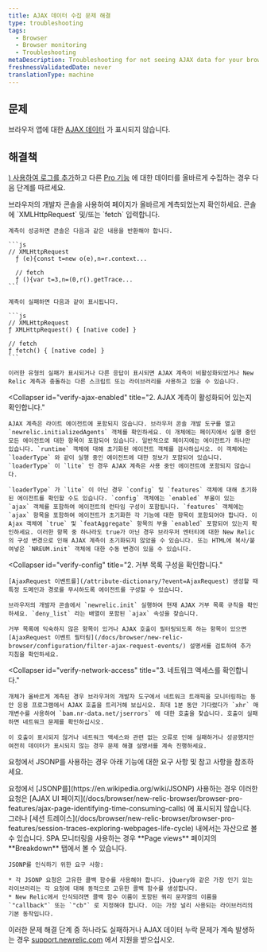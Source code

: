 ```yaml
---
title: AJAX 데이터 수집 문제 해결
type: troubleshooting
tags:
  - Browser
  - Browser monitoring
  - Troubleshooting
metaDescription: Troubleshooting for not seeing AJAX data for your browser app.
freshnessValidatedDate: never
translationType: machine
---
```


## 문제

브라우저 앱에 대한 [AJAX 데이터](/docs/browser/new-relic-browser/browser-pro-features/ajax-page-identifying-time-consuming-calls) 가 표시되지 않습니다.

## 해결책

[<InlinePopover type="browser"/>) 사용하여 로그를 추가](/docs/browser/new-relic-browser/installation-configuration/troubleshooting-browser-monitoring-installation)하고 다른 [Pro 기능](/docs/browser/new-relic-browser/browser-pro-features) 에 대한 데이터를 올바르게 수집하는 경우 다음 단계를 따르세요.

<CollapserGroup>
  <Collapser
    id="verify-instrumentation"
    title="1. 페이지가 계측되었는지 확인합니다."
  >
    브라우저의 개발자 콘솔을 사용하여 페이지가 올바르게 계측되었는지 확인하세요. 콘솔에 `XMLHttpRequest` 및/또는 `fetch` 입력합니다.

    계측이 성공하면 콘솔은 다음과 같은 내용을 반환해야 합니다.

    ```js
    // XMLHttpRequest
      ƒ (e){const t=new o(e),n=r.context...

      // fetch
      ƒ (){var t=3,n=(0,r().getTrace...
    ```

    계측이 실패하면 다음과 같이 표시됩니다.

    ```js
    // XMLHttpRequest
    ƒ XMLHttpRequest() { [native code] }

    // fetch 
    ƒ fetch() { [native code] }
    ```

    이러한 유형의 실패가 표시되거나 다른 응답이 표시되면 AJAX 계측이 비활성화되었거나 New Relic 계측과 충돌하는 다른 스크립트 또는 라이브러리를 사용하고 있을 수 있습니다.
  </Collapser>

  <Collapser
    id="verify-ajax-enabled"
    title="2. AJAX 계측이 활성화되어 있는지 확인합니다."
  >
    AJAX 계측은 라이트 에이전트에 포함되지 않습니다. 브라우저 콘솔 개발 도구를 열고 `newrelic.initializedAgents` 객체를 확인하세요. 이 개체에는 페이지에서 실행 중인 모든 에이전트에 대한 항목이 포함되어 있습니다. 일반적으로 페이지에는 에이전트가 하나만 있습니다. `runtime` 객체에 대해 초기화된 에이전트 객체를 검사하십시오. 이 객체에는 `loaderType` 와 같이 실행 중인 에이전트에 대한 정보가 포함되어 있습니다. `loaderType` 이 `lite` 인 경우 AJAX 계측은 사용 중인 에이전트에 포함되지 않습니다.

    `loaderType` 가 `lite` 이 아닌 경우 `config` 및 `features` 객체에 대해 초기화된 에이전트를 확인할 수도 있습니다. `config` 객체에는 `enabled` 부울이 있는 `ajax` 객체를 포함하여 에이전트의 런타임 구성이 포함됩니다. `features` 객체에는 `ajax` 항목을 포함하여 에이전트가 초기화한 각 기능에 대한 항목이 포함되어야 합니다. 이 Ajax 객체에 `true` 및 `featAggregate` 항목의 부울 `enabled` 포함되어 있는지 확인하세요. 이러한 항목 중 하나라도 true가 아닌 경우 브라우저 엔터티에 대한 New Relic의 구성 변경으로 인해 AJAX 계측이 초기화되지 않았을 수 있습니다. 또는 HTML에 복사/붙여넣은 `NREUM.init` 객체에 대한 수동 변경이 있을 수 있습니다.
  </Collapser>

  <Collapser
    id="verify-config"
    title="2. 거부 목록 구성을 확인합니다."
  >
    [AjaxRequest 이벤트를](/attribute-dictionary/?event=AjaxRequest) 생성할 때 특정 도메인과 경로를 무시하도록 에이전트를 구성할 수 있습니다.

    브라우저의 개발자 콘솔에서 `newrelic.init` 실행하여 현재 AJAX 거부 목록 규칙을 확인하세요. `deny_list` 라는 배열이 포함된 `ajax` 속성을 찾습니다.

    거부 목록에 익숙하지 않은 항목이 있거나 AJAX 호출이 필터링되도록 하는 항목이 있으면 [AjaxRequest 이벤트 필터링](/docs/browser/new-relic-browser/configuration/filter-ajax-request-events/) 설명서를 검토하여 추가 지침을 확인하세요.
  </Collapser>

  <Collapser
    id="verify-network-access"
    title="3. 네트워크 액세스를 확인합니다."
  >
    개체가 올바르게 계측된 경우 브라우저의 개발자 도구에서 네트워크 트래픽을 모니터링하는 동안 응용 프로그램에서 AJAX 호출을 트리거해 보십시오. 최대 1분 동안 기다렸다가 `xhr` 매개변수를 사용하여 `bam.nr-data.net/jserrors` 에 대한 호출을 찾습니다. 호출이 실패하면 네트워크 문제를 확인하십시오.

    이 호출이 표시되지 않거나 네트워크 액세스와 관련 없는 오류로 인해 실패하거나 성공했지만 여전히 데이터가 표시되지 않는 경우 문제 해결 설명서를 계속 진행하세요.
  </Collapser>
</CollapserGroup>

요청에서 JSONP를 사용하는 경우 아래 기능에 대한 요구 사항 및 참고 사항을 참조하세요.

<CollapserGroup>
  <Collapser
    id="jsonp"
    title="JSONP 요구 사항"
  >
    요청에서 [JSONP를](https://en.wikipedia.org/wiki/JSONP) 사용하는 경우 이러한 요청은 [AJAX UI 페이지](/docs/browser/new-relic-browser/browser-pro-features/ajax-page-identifying-time-consuming-calls) 에 표시되지 않습니다. 그러나 [세션 트레이스](/docs/browser/new-relic-browser/browser-pro-features/session-traces-exploring-webpages-life-cycle) 내에서는 자산으로 볼 수 있습니다. SPA 모니터링을 사용하는 경우 <DNT>**Page views**</DNT> 페이지의 <DNT>**Breakdown**</DNT> 탭에서 볼 수 있습니다.

    JSONP를 인식하기 위한 요구 사항:

    * 각 JSONP 요청은 고유한 콜백 함수를 사용해야 합니다. jQuery와 같은 가장 인기 있는 라이브러리는 각 요청에 대해 동적으로 고유한 콜백 함수를 생성합니다.
    * New Relic에서 인식되려면 콜백 함수 이름이 포함된 쿼리 문자열의 이름을 `"callback"` 또는 `"cb"` 로 지정해야 합니다. 이는 가장 널리 사용되는 라이브러리의 기본 동작입니다.
  </Collapser>
</CollapserGroup>

이러한 문제 해결 단계 중 하나라도 실패하거나 AJAX 데이터 누락 문제가 계속 발생하는 경우 [support.newrelic.com](https://support.newrelic.com) 에서 지원을 받으십시오.